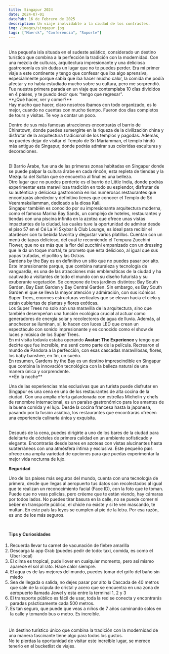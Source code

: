 ```yaml
---
title: Singapur 2024
date: 2024-07-01
datePub: 16 de Febrero de 2025
description: Un viaje inolvidable a la ciudad de los contrastes.
img: /images/singapur.jpg
tags: ["Maersk", "Conferencia", "Soporte"]
---
```


<br />
Una pequeña isla situada en el sudeste asiático, considerado un destino turístico que combina a la perfección la tradición con la modernidad. Con una mezcla
de culturas, arquitectura impresionante y una deliciosa gastronomía es sin dudas un lugar que no te puedes perder. Era mi primer viaje a este continente
y tengo que confesar que iba algo aprensiva, especialmente porque sabía que iba hacer mucho calor, la comida me podía afectar y no había estudiado mucho
sobre su cultura, pero me sorprendió. Fue nuestra primera parada en un viaje que contemplaba 10 días divididos en 4 países, y te puedo decir que: “tengo
que regresar”.

<br />
**¿Qué hacer, ver y comer?**

<br />
Hay mucho que hacer, claro nosotros íbamos con todo organizado, es lo mejor, cuando no cuentas con mucho tiempo. Fueron dos días completos de tours y visitas.
Te voy a contar un poco.
<br />

Dentro de sus más famosas atracciones encontrarás el barrio de Chinatown, donde puedes sumergirte en la riqueza de la civilización china y disfrutar de
la arquitectura tradicional de los templos y pagodas. Además, no puedes dejar de visitar el Templo de Sri Mariamman, el templo hindú más antiguo de Singapur,
donde podrás admirar sus coloridas esculturas y decoraciones.

<br />
El Barrio Árabe, fue una de las primeras zonas habitadas en Singapur donde se puede palpar la cultura árabe en cada rincón, esta repleta de tiendas y la
Mezquita del Sultán que se encuentra al final es una belleza.

<br />
Otro lugar que no puedes perderte es el barrio de Little India, donde podrás experimentar esta maravillosa tradición en todo su esplendor, disfrutar de
su auténtica y deliciosa gastronomía en los numerosos restaurantes que encontrarás alrededor y definitivo tienes que conocer el Templo de Sri Veeramakaliamman,
dedicado a la diosa Kali.

<br />
Singapur también es conocido por su impresionante arquitectura moderna, como el famoso Marina Bay Sands, un complejo de hoteles, restaurantes y tiendas
con una piscina infinita en la azotea que ofrece unas vistas impactantes de la ciudad, las cuales tuve la oportunidad de admirar desde el piso 57 en el
Cé La Vi Skybar & Club Lounge, es ideal para recibir el atardecer con tu bebida favorita y degustar varios platillos. Cuentan con un menú de tapas delicioso,
del cual te recomiendo el Tempura Zucchini Flower, que no es más que la flor del zucchini empanizado con un dressing que le da un toque mortal, te prometo
que esta delicioso, al igual que sus papas trufadas, el pollito y las Ostras.

<br />
Gardens by the Bay es en definitivo un sitio que no puedes pasar por alto. Este impresionante parque, que combina naturaleza y tecnología de vanguardia,
es una de las atracciones más emblemáticas de la ciudad y ha cautivado a visitantes de todo el mundo con su diseño futurista y su exuberante vegetación.
Se compone de tres jardines distintos: Bay South Garden, Bay East Garden y Bay Central Garden. Sin embargo, es Bay South Garden el que se lleva la mayor
atención y admiración, con sus icónicos Super Trees, enormes estructuras verticales que se elevan hacia el cielo y están cubiertas de plantas y flores
exóticas.

<br />
Los Super Trees no solo son una maravilla de la arquitectura, sino que también desempeñan una función ecológica crucial al actuar como generadores de energía
solar y recolectores de agua de lluvia. Además, al anochecer se iluminan, sí, lo hacen con luces LED que crean un espectáculo con sonido impresionante
y es conocido como el show de luces y música de los Super Trees.

<br />
En mi visita todavía estaba operando <strong> Avatar: The Experience </strong> y tengo que decirte que fue increíble, me sentí como parte de la película.
Recrearon el mundo de Pandora a la perfección, con esas cascadas maravillosas, flores, los baby banshee, en fin, un sueño.

<br />
En resumen, Gardens by the Bay es un destino imprescindible en Singapur que combina la innovación tecnológica con la belleza natural de una manera única
y sorprendente.

<br />
**En la noche**

Una de las experiencias más exclusivas que un turista puede disfrutar en Singapur es una cena en uno de los restaurantes de alta cocina de la ciudad. Con
una amplia oferta galardonada con estrellas Michelin y chefs de renombre internacional, es un paraíso gastronómico para los amantes de la buena comida
y el lujo. Desde la cocina francesa hasta la japonesa, pasando por la fusión asiática, los restaurantes que encontrarás ofrecen una experiencia culinaria
única y exquisita.

<br />
Después de la cena, puedes dirigirte a uno de los bares de la ciudad para deleitarte de cócteles de primera calidad en un ambiente sofisticado y elegante.
Encontrarás desde bares en azoteas con vistas alucinantes hasta subterráneos con una atmósfera íntima y exclusiva. Este pequeño país ofrece una amplia
variedad de opciones para que puedas experimentar la mejor vida nocturna de lujo.
<br />

**Seguridad**

Uno de los países más seguros del mundo, cuenta con una tecnología de primera, desde que llegas al aeropuerto tus datos son recolectados al igual que te
realizan un reconocimiento facial (Face ID), con la foto que te toman. Puede que no veas policías, pero créeme que te están viendo, hay cámaras por todos
lados. No puedes tirar basura en la calle, no se puede comer ni beber en transporte público, el chicle no existe y si te ven mascando, te multan. En este
país las leyes se cumplen al pie de la letra. Por esa razón, es uno de los más seguros.

<br />

**Tips y Curiosidades**

<ul style="list-style: auto; padding: 5px;">

<li>Recuerda llevar tu carnet de vacunación de fiebre amarilla </li>
<li>Descarga la app Grab (puedes pedir de todo: taxi, comida, es como el Uber local) </li>
<li>El clima es tropical, pude llover en cualquier momento, pero así mismo aparece el sol al rato. Hace calor siempre. </li>
<li>El agua es de las mejores del mundo, puedes tomar del grifo del baño sin miedo</li>
<li>
	Sea de llegada o salida, no dejes pasar por alto la Cascada de 40 metros que sale de la cúpula de cristal y acero que se encuentra en una zona de
	aeropuerto llamada Jewel y esta entre la terminal 1, 2 y 3
</li>
<li>El transporte público es fácil de usar, toda la red se conecta y encontrarás paradas prácticamente cada 500 metros.</li>
<li>Es tan seguro, que puede que veas a niños de 7 años caminando solos en la calle y tomando bus o metro. Es increíble.</li>

</ul>

<br />
Un destino turístico único que combina la tradición con la modernidad de una manera fascinante tiene algo para todos los gustos.
<br />
No te pierdas la oportunidad de visitar este increíble lugar, se merece tenerlo en el bucketlist de viajes.
